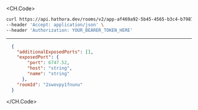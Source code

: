 
<CH.Code>
```bash Example Request
curl https://api.hathora.dev/rooms/v2/app-af469a92-5b45-4565-b3c4-b79878de67d2/connectioninfo/2swovpy1fnunu \
--header 'Accept: application/json' \
--header 'Authorization: YOUR_BEARER_TOKEN_HERE'
```
---

```json Example Response
  {
    "additionalExposedPorts": [],
    "exposedPort": {
        "port": 6747.52,
        "host": "string",
        "name": "string"
      },
    "roomId": "2swovpy1fnunu"
  }
```
</CH.Code>

